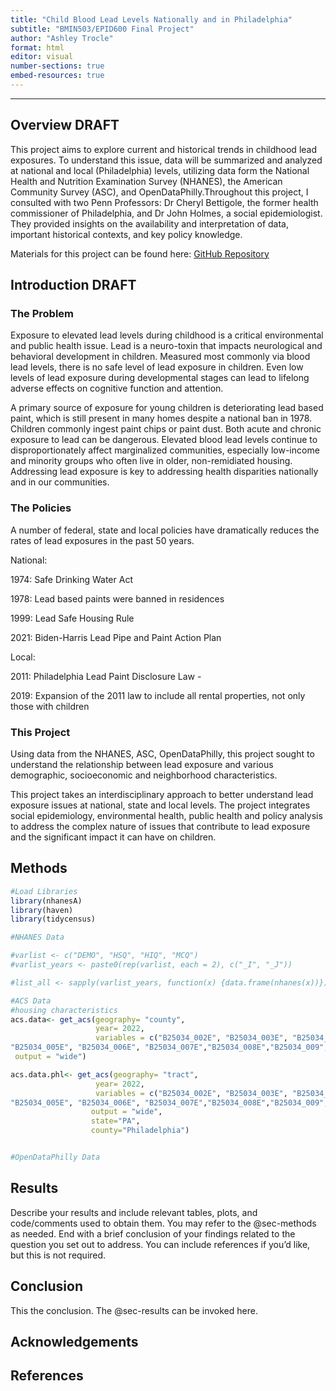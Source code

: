 ```yaml
---
title: "Child Blood Lead Levels Nationally and in Philadelphia"
subtitle: "BMIN503/EPID600 Final Project"
author: "Ashley Trocle"
format: html
editor: visual
number-sections: true
embed-resources: true
---
```


------------------------------------------------------------------------

## Overview DRAFT {#sec-overview}

This project aims to explore current and historical trends in childhood lead exposures. To understand this issue, data will be summarized and analyzed at national and local (Philadelphia) levels, utilizing data form the National Health and Nutrition Examination Survey (NHANES), the American Community Survey (ASC), and OpenDataPhilly.Throughout this project, I consulted with two Penn Professors: Dr Cheryl Bettigole, the former health commissioner of Philadelphia, and Dr John Holmes, a social epidemiologist. They provided insights on the availability and interpretation of data, important historical contexts, and key policy knowledge.

Materials for this project can be found here: [GitHub Repository](https://github.com/atrocle/BMIN503_Final_Project_Trocle)

## Introduction DRAFT {#sec-introduction}

### The Problem

Exposure to elevated lead levels during childhood is a critical environmental and public health issue. Lead is a neuro-toxin that impacts neurological and behavioral development in children. Measured most commonly via blood lead levels, there is no safe level of lead exposure in children. Even low levels of lead exposure during developmental stages can lead to lifelong adverse effects on cognitive function and attention.

A primary source of exposure for young children is deteriorating lead based paint, which is still present in many homes despite a national ban in 1978. Children commonly ingest paint chips or paint dust. Both acute and chronic exposure to lead can be dangerous. Elevated blood lead levels continue to disproportionately affect marginalized communities, especially low-income and minority groups who often live in older, non-remidiated housing. Addressing lead exposure is key to addressing health disparities nationally and in our communities.

### The Policies

A number of federal, state and local policies have dramatically reduces the rates of lead exposures in the past 50 years.

National:

1974: Safe Drinking Water Act

1978: Lead based paints were banned in residences

1999: Lead Safe Housing Rule

2021: Biden-Harris Lead Pipe and Paint Action Plan

Local:

2011: Philadelphia Lead Paint Disclosure Law -

2019: Expansion of the 2011 law to include all rental properties, not only those with children

### This Project

Using data from the NHANES, ASC, OpenDataPhilly, this project sought to understand the relationship between lead exposure and various demographic, socioeconomic and neighborhood characteristics.

This project takes an interdisciplinary approach to better understand lead exposure issues at national, state and local levels. The project integrates social epidemiology, environmental health, public health and policy analysis to address the complex nature of issues that contribute to lead exposure and the significant impact it can have on children.

## Methods {#sec-methods}

```r
#Load Libraries
library(nhanesA)
library(haven)
library(tidycensus)

#NHANES Data

#varlist <- c("DEMO", "HSQ", "HIQ", "MCQ") 
#varlist_years <- paste0(rep(varlist, each = 2), c("_I", "_J"))

#list_all <- sapply(varlist_years, function(x) {data.frame(nhanes(x))}) 

#ACS Data
#housing characteristics
acs.data<- get_acs(geography= "county",
                   year= 2022,
                   variables = c("B25034_002E", "B25034_003E", "B25034_004E",
"B25034_005E", "B25034_006E", "B25034_007E","B25034_008E","B25034_009", "B25034_010E","B25034_011E"),
 output = "wide")

acs.data.phl<- get_acs(geography= "tract",
                   year= 2022,
                   variables = c("B25034_002E", "B25034_003E", "B25034_004E",
"B25034_005E", "B25034_006E", "B25034_007E","B25034_008E","B25034_009", "B25034_010E","B25034_011E"),
                  output = "wide",
                  state="PA",
                  county="Philadelphia")


#OpenDataPhilly Data


```

## Results {#sec-results}

Describe your results and include relevant tables, plots, and code/comments used to obtain them. You may refer to the @sec-methods as needed. End with a brief conclusion of your findings related to the question you set out to address. You can include references if you'd like, but this is not required.

## Conclusion

This the conclusion. The @sec-results can be invoked here.

## Acknowledgements

## References
